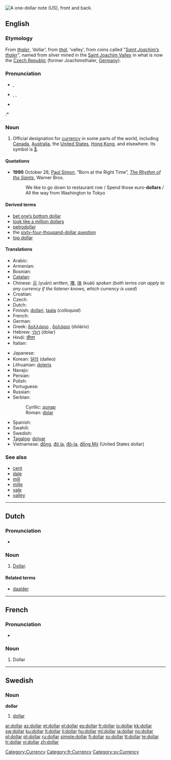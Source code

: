 [[Image:US Silvercert1.jpg|thumb|right|A one-dollar note (US), front and back.]]
{{also|Dollar}}
==English==

===Etymology===
From {{etyl|de}} ''[[thaler]]'', ‘dollar’, from ''[[thal]]'', ‘valley’, from coins called "''[[Saint Joachim’s thaler]]''", named from silver mined in the [[w:Saint Joachim Valley|Saint Joachim Valley]] in what is now the [[Czech Republic]] (former Joachimsthaler, [[Germany]]).

===Pronunciation===
* {{a|UK}} {{IPA|/ˈdɒlə/}}, {{SAMPA|/"dQl@/}}
* {{a|US}} {{enPR|dälʹər}}, {{IPA|/ˈdɑːlɚ/}}, {{SAMPA|/"dA:l@`/}}
* {{audio|En-us-dollar.ogg|Audio (US)}}
:* {{rhymes|ɒlə(r)}}

===Noun===
{{en-noun}}

# Official designation for [[currency]] in some parts of the world, including [[Canada]], [[Australia]], the [[United States]], [[Hong Kong]], and elsewhere.  Its symbol is [[$]].

====Quotations====
* '''1990''' October 28, [[w:Paul Simon|Paul Simon]], “Born at the Right Time”, ''[[w:The Rhythm of the Saints|The Rhythm of the Saints]]'', Warner Bros.
*: We like to go down to restaurant row / Spend those euro-'''dollars''' / All the way from Washington to Tokyo

====Derived terms====
* [[bet one’s bottom dollar]]
* [[look like a million dollars]]
* [[petrodollar]]
* the [[sixty-four-thousand-dollar question]]
* [[top dollar]]

====Translations====
{{trans-top|designation for specific currency}}
* Arabic: {{t-|ar|دولار|m|tr=dōlār}}
* Armenian: {{t-|hy|դոլար|tr=dolar}}
* Bosnian: {{t-|bs|dolar|m}}
* [[Catalan]]: {{t+|ca|dòlar|m}}
* Chinese: [[元]] (yuán) ''written'', [[塊]], [[块]] (kuài) ''spoken'' (''both terms can apply to any currency if the listener knows, which currency is used'')
* Croatian: {{t-|hr|dolar|m}}
* Czech: {{t-|cs|dolar|m}}
* Dutch: {{t-|nl|dollar|m}}
* Finnish: [[dollari]], [[taala]] (''colloquial'')
* French: {{t+|fr|dollar|m}}
* German: {{t+|de|Dollar|m}}
* Greek: [[δολλάριο]] {{n}}, [[δολάριο]] {{n}} (dolário)<!--move pronunciation to Greek pages: [ðo̞ˈlariˌo̞]-->
* Hebrew: [[דולר]] (dolar)
* Hindi: [[डौलर]]
* Italian: {{t+|it|dollaro|m}}
{{trans-mid}}
* Japanese: {{t+|ja|ドル|tr=doru}}
* Korean: [[달러]] (dalleo)
* Lithuanian: [[doleris]] {{m}}
* Navajo: {{tø|nv|béeso}}
* Persian: {{t|fa||tr=dolar|xs=Persian}}
* Polish: {{t+|pl|dolar|m}}
* Portuguese: {{t+|pt|dólar|m}}
* Russian: {{t+|ru|доллар|m|tr=dóllar}}
* Serbian:
*: Cyrillic: [[долар#Serbian|долар]] {{m}}
*: Roman: [[dolar#Serbian|dolar]] {{m}}
* Spanish: {{t+|es|dólar|m}}
* Swahili: {{t+|sw|dola|xs=Swahili}}
* Swedish: {{t+|sv|dollar|c}}
* [[Tagalog]]: [[dolyar]]
* Vietnamese: [[đồng]], [[Đô la|đô la]], [[Đô-la|đô-la]], [[Đồng Mỹ|đồng Mỹ]] (United States dollar)
{{trans-bottom}}

===See also===
* [[cent]]
* [[dale]]
* [[mill]]
* [[mille]]
* [[vale]]
* [[valley]]

[[Category:Currency]]

----

==Dutch==

===Pronunciation===
* {{IPA|/dɔlɑr/|lang=nl}}

===Noun===
{{nl-noun2|m|s|tje}}

# [[#English|Dollar]].

====Related terms====
* [[daalder]]

----

==French==

===Pronunciation===
* {{audio|Fr-dollar.ogg|Audio}}

===Noun===
{{fr-noun|m}}

# Dollar

[[Category:fr:Currency]]

----

==Swedish==

===Noun===
{{sv-noun-irreg-c|2=dollarn|3=dollar|4=dollarna}}
'''dollar''' {{c}}

# [[#English|dollar]]

[[Category:sv:Currency]]

[[ar:dollar]]
[[az:dollar]]
[[et:dollar]]
[[el:dollar]]
[[es:dollar]]
[[fr:dollar]]
[[io:dollar]]
[[kk:dollar]]
[[sw:dollar]]
[[ku:dollar]]
[[lt:dollar]]
[[li:dollar]]
[[hu:dollar]]
[[ml:dollar]]
[[ja:dollar]]
[[no:dollar]]
[[pl:dollar]]
[[pt:dollar]]
[[ru:dollar]]
[[simple:dollar]]
[[fi:dollar]]
[[sv:dollar]]
[[tt:dollar]]
[[te:dollar]]
[[tr:dollar]]
[[vi:dollar]]
[[zh:dollar]]